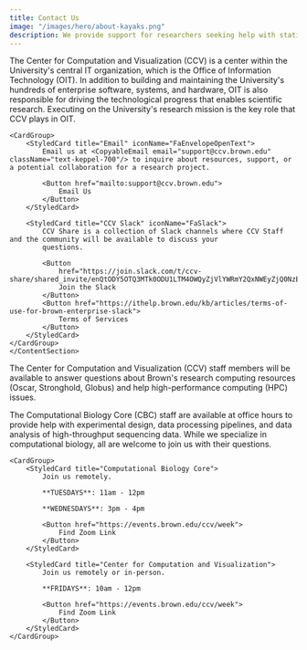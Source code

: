 ```yaml
---
title: Contact Us
image: "/images/hero/about-kayaks.png"
description: We provide support for researchers seeking help with statistical modeling, machine learning, data mining, data visualization, computational biology, high-performance computing, and software engineering.
---
```


<ContentSection title="Contact Us">

The Center for Computation and Visualization (CCV) is a center within the University's central IT organization, which is the Office of Information Technology (OIT). In addition to building and maintaining the University's hundreds of enterprise software, systems, and hardware, OIT is also responsible for driving the technological progress that enables scientific research. Executing on the University's research mission is the key role that CCV plays in OIT.

    <CardGroup>
        <StyledCard title="Email" iconName="FaEnvelopeOpenText">
            Email us at <CopyableEmail email="support@ccv.brown.edu" className="text-keppel-700"/> to inquire about resources, support, or a potential collaboration for a research project.

            <Button href="mailto:support@ccv.brown.edu">
                Email Us
            </Button>
        </StyledCard>

        <StyledCard title="CCV Slack" iconName="FaSlack">
            CCV Share is a collection of Slack channels where CCV Staff and the community will be available to discuss your
            questions.

            <Button
                href="https://join.slack.com/t/ccv-share/shared_invite/enQtODY5OTQ3MTk0ODU1LTM4OWQyZjVlYWRmY2QxNWEyZjQ0NzEwMmRlNTRlZjYyMjM1Y2U5MDU1ZGFmMmRhZWIzNjliYmQzYTBiMzY2NzU">
                Join the Slack
            </Button>
            <Button href="https://ithelp.brown.edu/kb/articles/terms-of-use-for-brown-enterprise-slack">
                Terms of Services
            </Button>
        </StyledCard>
    </CardGroup>
    </ContentSection>

<ContentSection title="Office Hours">

The Center for Computation and Visualization (CCV) staff members will be available to answer questions about Brown's research computing resources (Oscar, Stronghold, Globus) and help high-performance computing (HPC) issues.

The Computational Biology Core (CBC) staff are available at office hours to provide help with experimental design, data processing pipelines, and data analysis of high-throughput sequencing data. While we specialize in computational biology, all are welcome to join us with their questions.

    <CardGroup>
        <StyledCard title="Computational Biology Core">
            Join us remotely.

            **TUESDAYS**: 11am - 12pm

            **WEDNESDAYS**: 3pm - 4pm

            <Button href="https://events.brown.edu/ccv/week">
                Find Zoom Link
            </Button>
        </StyledCard>

        <StyledCard title="Center for Computation and Visualization">
            Join us remotely or in-person.

            **FRIDAYS**: 10am - 12pm

            <Button href="https://events.brown.edu/ccv/week">
                Find Zoom Link
            </Button>
        </StyledCard>
    </CardGroup>

</ContentSection>

<LocationSection />
